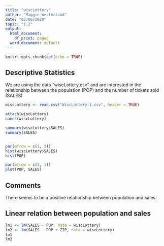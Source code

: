 ```yaml
---
title: "wiscLottery"
author: "Maggie Westerland"
date: "02/06/2020"
topic: "1.2"
output:
  html_document:
    df_print: paged
  word_document: default
---
```


```r
knitr::opts_chunk$set(echo = TRUE)
```

## Descriptive Statistics
We are using the data "wiscLottery.csv" and are interested in the relationship between the population (POP) and the number of tickets sold (SALES)

```r
wiscLottery <- read.csv("WiscLottery-1.csv", header = TRUE)

attach(wiscLottery)
names(wiscLottery)

summary(wiscLottery$SALES)
summary(SALES)


par(mfrow = c(1, 2))
hist(wiscLottery$SALES)
hist(POP)

par(mfrow = c(1, 1))
plot(POP, SALES)
```

## Comments
There seems to be a positive relationship between population and sales.

## Linear relation between population and sales

``` r
lm1 <- lm(SALES ~ POP, data = wiscLottery)
lm2 <- lm(SALES ~ POP + ZIP, data = wiscLottery)
lm1
lm2

```
